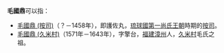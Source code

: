 '''毛國鼎'''可以指：
* [[護佐丸|毛國鼎 (按司)]]（？－1458年），即護佐丸，[[琉球國|琉球國]][[第一尚氏王朝|第一尚氏王朝]]時期的[[按司|按司]]。
* [[毛國鼎_(久米村)|毛國鼎 (久米村)]]（1571年－1643年），字擎台，[[福建|福建]][[漳州|漳州]]人，[[久米_(那霸市)|久米村]]毛氏之祖。

{{消歧義|cat=三字毛姓人名消歧义}}